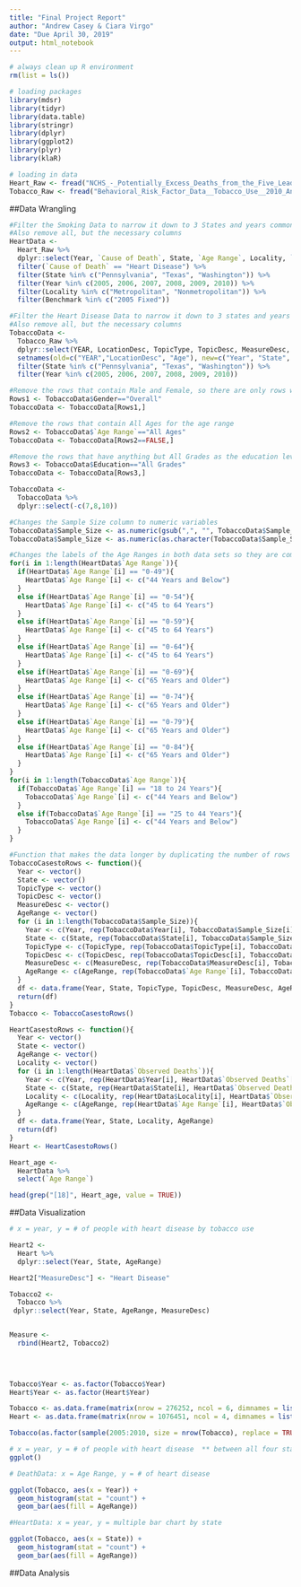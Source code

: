 ```yaml
---
title: "Final Project Report"
author: "Andrew Casey & Ciara Virgo"
date: "Due April 30, 2019"
output: html_notebook
---
```


```r
# always clean up R environment
rm(list = ls())

# loading packages
library(mdsr)
library(tidyr)
library(data.table)
library(stringr)
library(dplyr)
library(ggplot2)
library(plyr)
library(klaR)

# loading in data
Heart_Raw <- fread("NCHS_-_Potentially_Excess_Deaths_from_the_Five_Leading_Causes_of_Death.csv")
Tobacco_Raw <- fread("Behavioral_Risk_Factor_Data__Tobacco_Use__2010_And_Prior_.csv")
```


##Data Wrangling

```r
#Filter the Smoking Data to narrow it down to 3 States and years common between the two data sets
#Also remove all, but the necessary columns
HeartData <-
  Heart_Raw %>%
  dplyr::select(Year, `Cause of Death`, State, `Age Range`, Locality, `Observed Deaths`, Benchmark) %>%
  filter(`Cause of Death` == "Heart Disease") %>%
  filter(State %in% c("Pennsylvania", "Texas", "Washington")) %>%
  filter(Year %in% c(2005, 2006, 2007, 2008, 2009, 2010)) %>%
  filter(Locality %in% c("Metropolitan", "Nonmetropolitan")) %>%
  filter(Benchmark %in% c("2005 Fixed"))

#Filter the Heart Disease Data to narrow it down to 3 states and years common between the two data sets
#Also remove all, but the necessary columns
TobaccoData <-
  Tobacco_Raw %>%
  dplyr::select(YEAR, LocationDesc, TopicType, TopicDesc, MeasureDesc, Sample_Size, Gender, Race, Age, Education) %>%
  setnames(old=c("YEAR","LocationDesc", "Age"), new=c("Year", "State", "Age Range")) %>%
  filter(State %in% c("Pennsylvania", "Texas", "Washington")) %>%
  filter(Year %in% c(2005, 2006, 2007, 2008, 2009, 2010))

#Remove the rows that contain Male and Female, so there are only rows with Overall.
Rows1 <- TobaccoData$Gender=="Overall"
TobaccoData <- TobaccoData[Rows1,]

#Remove the rows that contain All Ages for the age range
Rows2 <- TobaccoData$`Age Range`=="All Ages"
TobaccoData <- TobaccoData[Rows2==FALSE,]

#Remove the rows that have anything but All Grades as the education level
Rows3 <- TobaccoData$Education=="All Grades"
TobaccoData <- TobaccoData[Rows3,]

TobaccoData <-
  TobaccoData %>%
  dplyr::select(-c(7,8,10))

#Changes the Sample Size column to numeric variables
TobaccoData$Sample_Size <- as.numeric(gsub(",", "", TobaccoData$Sample_Size))
TobaccoData$Sample_Size <- as.numeric(as.character(TobaccoData$Sample_Size))
```

```r
#Changes the labels of the Age Ranges in both data sets so they are common
for(i in 1:length(HeartData$`Age Range`)){
  if(HeartData$`Age Range`[i] == "0-49"){
    HeartData$`Age Range`[i] <- c("44 Years and Below")
  }
  else if(HeartData$`Age Range`[i] == "0-54"){
    HeartData$`Age Range`[i] <- c("45 to 64 Years")
  }
  else if(HeartData$`Age Range`[i] == "0-59"){
    HeartData$`Age Range`[i] <- c("45 to 64 Years")
  }
  else if(HeartData$`Age Range`[i] == "0-64"){
    HeartData$`Age Range`[i] <- c("45 to 64 Years")
  }
  else if(HeartData$`Age Range`[i] == "0-69"){
    HeartData$`Age Range`[i] <- c("65 Years and Older")
  }
  else if(HeartData$`Age Range`[i] == "0-74"){
    HeartData$`Age Range`[i] <- c("65 Years and Older")
  }
  else if(HeartData$`Age Range`[i] == "0-79"){
    HeartData$`Age Range`[i] <- c("65 Years and Older")
  }
  else if(HeartData$`Age Range`[i] == "0-84"){
    HeartData$`Age Range`[i] <- c("65 Years and Older")
  }
}
for(i in 1:length(TobaccoData$`Age Range`)){
  if(TobaccoData$`Age Range`[i] == "18 to 24 Years"){
    TobaccoData$`Age Range`[i] <- c("44 Years and Below")
  }
  else if(TobaccoData$`Age Range`[i] == "25 to 44 Years"){
    TobaccoData$`Age Range`[i] <- c("44 Years and Below")
  }
}
```

```r
#Function that makes the data longer by duplicating the number of rows by the value in the sample size column and making the data set have more rows.
TobaccoCasestoRows <- function(){
  Year <- vector()
  State <- vector()
  TopicType <- vector()
  TopicDesc <- vector()
  MeasureDesc <- vector()
  AgeRange <- vector()
  for (i in 1:length(TobaccoData$Sample_Size)){
    Year <- c(Year, rep(TobaccoData$Year[i], TobaccoData$Sample_Size[i]))
    State <- c(State, rep(TobaccoData$State[i], TobaccoData$Sample_Size[i]))
    TopicType <- c(TopicType, rep(TobaccoData$TopicType[i], TobaccoData$Sample_Size[i]))
    TopicDesc <- c(TopicDesc, rep(TobaccoData$TopicDesc[i], TobaccoData$Sample_Size[i]))
    MeasureDesc <- c(MeasureDesc, rep(TobaccoData$MeasureDesc[i], TobaccoData$Sample_Size[i]))
    AgeRange <- c(AgeRange, rep(TobaccoData$`Age Range`[i], TobaccoData$Sample_Size[i]))
  }
  df <- data.frame(Year, State, TopicType, TopicDesc, MeasureDesc, AgeRange)
  return(df)
}
Tobacco <- TobaccoCasestoRows()
```

```r
HeartCasestoRows <- function(){
  Year <- vector()
  State <- vector()
  AgeRange <- vector()
  Locality <- vector()
  for (i in 1:length(HeartData$`Observed Deaths`)){
    Year <- c(Year, rep(HeartData$Year[i], HeartData$`Observed Deaths`[i]))
    State <- c(State, rep(HeartData$State[i], HeartData$`Observed Deaths`[i]))
    Locality <- c(Locality, rep(HeartData$Locality[i], HeartData$`Observed Deaths`[i]))
    AgeRange <- c(AgeRange, rep(HeartData$`Age Range`[i], HeartData$`Observed Deaths`[i]))
  }
  df <- data.frame(Year, State, Locality, AgeRange)
  return(df)
}
Heart <- HeartCasestoRows()
```

```r
Heart_age <- 
  HeartData %>%
  select(`Age Range`)

head(grep("[18]", Heart_age, value = TRUE))
```


##Data Visualization

```r
# x = year, y = # of people with heart disease by tobacco use

Heart2 <-
  Heart %>%
  dplyr::select(Year, State, AgeRange) 

Heart2["MeasureDesc"] <- "Heart Disease"

Tobacco2 <- 
  Tobacco %>%
 dplyr::select(Year, State, AgeRange, MeasureDesc)


Measure <-
  rbind(Heart2, Tobacco2)

  
  

Tobacco$Year <- as.factor(Tobacco$Year)
Heart$Year <- as.factor(Heart$Year)

Tobacco <- as.data.frame(matrix(nrow = 276252, ncol = 6, dimnames = list(NULL, c("Year", "State"))))
Heart <- as.data.frame(matrix(nrow = 1076451, ncol = 4, dimnames = list(NULL, c("Year", "State"))))

Tobacco(as.factor(sample(2005:2010, size = nrow(Tobacco), replace = TRUE)))
```

```r
# x = year, y = # of people with heart disease  ** between all four states
ggplot()
```

```r
# DeathData: x = Age Range, y = # of heart disease

ggplot(Tobacco, aes(x = Year)) +
  geom_histogram(stat = "count") +
  geom_bar(aes(fill = AgeRange))
```

```r
#HeartData: x = year, y = multiple bar chart by state

ggplot(Tobacco, aes(x = State)) +
  geom_histogram(stat = "count") +
  geom_bar(aes(fill = AgeRange))
```


##Data Analysis

```r

```





